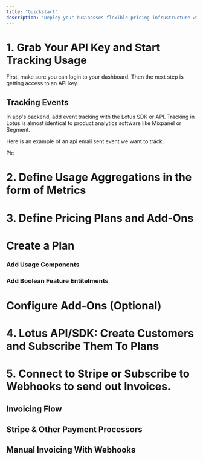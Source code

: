 ```yaml
---
title: "Quickstart"
description: "Deploy your businesses flexible pricing infrustructure with a few quick steps."
---
```


# 1. Grab Your API Key and Start Tracking Usage

First, make sure you can login to your dashboard. Then the next step is getting access to an API key.

## Tracking Events

In app's backend, add event tracking with the Lotus SDK or API. Tracking in Lotus is almost identical to product analytics software like Mixpanel or Segment.

Here is an example of an api email sent event we want to track.

Pic

# 2. Define Usage Aggregations in the form of Metrics

# 3. Define Pricing Plans and Add-Ons

# Create a Plan

### Add Usage Components

### Add Boolean Feature Entitelments

# Configure Add-Ons (Optional)

# 4. Lotus API/SDK: Create Customers and Subscribe Them To Plans

# 5. Connect to Stripe or Subscribe to Webhooks to send out Invoices.

## Invoicing Flow

## Stripe & Other Payment Processors

## Manual Invoicing With Webhooks
